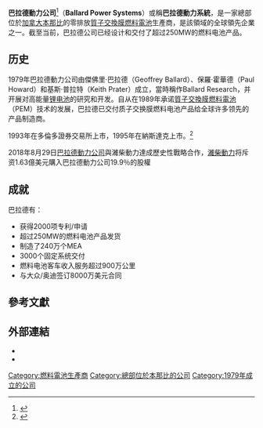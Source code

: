 {{Infobox Company
| company_name = Ballard Power Systems
| company_logo = [[File:Ballard_Power_Systems_logo.svg|180px]]
| company_type = [[上市公司|上市公司]]
| traded_as = {{tsx|BLD}}<br>{{NASDAQ|BLDP}}
| num_employees = 368 (2016年6月)
| company_slogan = Power to Change the World
| foundation = 1979
| location = [[加拿大|加拿大]][[卑詩省|卑詩省]][[本那比|本那比]]
| key_people = Ian A. Bourne（董事長），John Sheridan（總裁兼CEO）
| industry = [[替代能源|替代能源]]
| products = [[燃料電池|燃料電池]]
|accessdate=2008-10-07}}

'''巴拉德動力公司'''<ref>{{cite web|url=http://www.ballard.com/about-ballard/Mandarin.aspx|title=巴拉德（Ballard）简介|accessdate=2014-05-05|archive-date=2014-02-08|archive-url=https://web.archive.org/web/20140208052902/http://ballard.com/about-ballard/Mandarin.aspx|dead-url=no}}{{簡體中文}}</ref>（'''Ballard Power Systems'''）或稱'''巴拉德動力系統'''，是一家總部位於[[加拿大|加拿大]][[本那比|本那比]]的零排放[[質子交換膜燃料電池|質子交換膜燃料電池]]生產商，是該領域的全球領先企業之一。截至当前，巴拉德公司已经设计和交付了超过250MW的燃料电池产品。

==历史==
1979年巴拉德動力公司由傑佛里·巴拉德（Geoffrey Ballard）、保羅·霍華德（Paul Howard）和基斯·普拉特（Keith Prater）成立，當時稱作Ballard Research，并开展对高能量[[锂电池|锂电池]]的研究和开发。自从在1989年承诺[[質子交換膜燃料電池|質子交換膜燃料電池]]（PEM）技术的发展，巴拉德已交付质子交换膜燃料电池产品给全球许多领先的产品制造商。

1993年在多倫多證券交易所上市，1995年在納斯達克上市。<ref>{{cite web|url=http://www.ballard.com/be_informed/frequently_asked_questions/6_0509021635-888|title=When was Ballard's IPO?|accessdate=2006-07-16|archiveurl=https://web.archive.org/web/20060621185141/http://www.ballard.com/be_informed/frequently_asked_questions/6_0509021635-888|archivedate=2006年6月21日|deadurl=no}}</ref>

2018年8月29日[[巴拉德動力公司|巴拉德動力公司]]與濰柴動力達成歷史性戰略合作，[[濰柴動力|濰柴動力]]将斥资1.63億美元購入巴拉德動力公司19.9％的股權

==成就==
巴拉德有：
* 获得2000项专利/申请
* 超过250MW的燃料电池产品发货
* 制造了240万个MEA
* 3000个固定系统交付
* 燃料电池客车收入服务超过900万公里
* 与大众/奥迪签订8000万美元合同

==參考文獻==
{{Reflist}}

==外部連結==
* {{En}}{{official website|http://www.ballard.com/}}
* {{Zh}}{{official website|http://cn.ballard.com/}} 
[[Category:燃料電池生產商|Category:燃料電池生產商]]
[[Category:總部位於本那比的公司|Category:總部位於本那比的公司]]
[[Category:1979年成立的公司|Category:1979年成立的公司]]